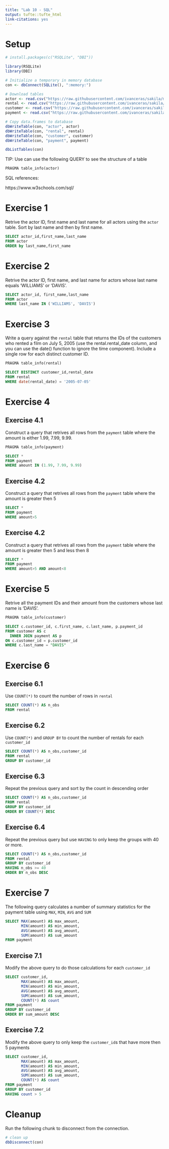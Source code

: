 ```yaml
---
title: "Lab 10 - SQL"
output: tufte::tufte_html
link-citations: yes
---
```


# Setup


```r
# install.packages(c("RSQLite", "DBI"))

library(RSQLite)
library(DBI)

# Initialize a temporary in memory database
con <- dbConnect(SQLite(), ":memory:")

# Download tables
actor <- read.csv("https://raw.githubusercontent.com/ivanceras/sakila/master/csv-sakila-db/actor.csv")
rental <- read.csv("https://raw.githubusercontent.com/ivanceras/sakila/master/csv-sakila-db/rental.csv")
customer <- read.csv("https://raw.githubusercontent.com/ivanceras/sakila/master/csv-sakila-db/customer.csv")
payment <- read.csv("https://raw.githubusercontent.com/ivanceras/sakila/master/csv-sakila-db/payment_p2007_01.csv")

# Copy data.frames to database
dbWriteTable(con, "actor", actor)
dbWriteTable(con, "rental", rental)
dbWriteTable(con, "customer", customer)
dbWriteTable(con, "payment", payment)
```

```r
dbListTables(con)
```

TIP: Use can use the following QUERY to see the structure of a table

```sql
PRAGMA table_info(actor)
```

SQL references:

https://www.w3schools.com/sql/

# Exercise 1

Retrive the actor ID, first name and last name for all actors using the `actor` table. Sort by last name and then by first name.

```sql
SELECT actor_id,first_name,last_name
FROM actor
ORDER by last_name,first_name
```

# Exercise 2

Retrive the actor ID, first name, and last name for actors whose last name equals 'WILLIAMS' or 'DAVIS'.

```sql
SELECT actor_id, first_name,last_name
FROM actor
WHERE last_name IN ('WILLIAMS', 'DAVIS')
```

# Exercise 3

Write a query against the `rental` table that returns the IDs of the customers who rented a film on July 5, 2005 (use the rental.rental_date column, and you can use the date() function to ignore the time component). Include a single row for each distinct customer ID. 

```sql
PRAGMA table_info(rental)
```


```sql
SELECT DISTINCT customer_id,rental_date
FROM rental
WHERE date(rental_date) = '2005-07-05'
```
# Exercise 4

## Exercise 4.1

Construct a query that retrives all rows from the `payment` table where the amount is either 1.99, 7.99, 9.99.

```sql
PRAGMA table_info(payment)
```

```sql
SELECT *
FROM payment
WHERE amount IN (1.99, 7.99, 9.99)
```

## Exercise 4.2

Construct a query that retrives all rows from the `payment` table where the amount is greater then 5

```sql
SELECT *
FROM payment
WHERE amount>5
```

## Exercise 4.2

Construct a query that retrives all rows from the `payment` table where the amount is greater then 5 and less then 8

```sql
SELECT *
FROM payment
WHERE amount>5 AND amount<8
```
# Exercise 5

Retrive all the payment IDs and their amount from the customers whose last name is 'DAVIS'.

```sql
PRAGMA table_info(customer)
```

```sql
SELECT c.customer_id, c.first_name, c.last_name, p.payment_id
FROM customer AS c
  INNER JOIN payment AS p
ON c.customer_id = p.customer_id
WHERE c.last_name = "DAVIS"
```

# Exercise 6

## Exercise 6.1

Use `COUNT(*)` to count the number of rows in `rental`

```sql
SELECT COUNT(*) AS n_obs
FROM rental
```

## Exercise 6.2

Use `COUNT(*)` and `GROUP BY` to count the number of rentals for each `customer_id`

```sql
SELECT COUNT(*) AS n_obs,customer_id
FROM rental
GROUP BY customer_id
```
## Exercise 6.3

Repeat the previous query and sort by the count in descending order

```sql
SELECT COUNT(*) AS n_obs,customer_id
FROM rental
GROUP BY customer_id
ORDER BY COUNT(*) DESC
```

## Exercise 6.4

Repeat the previous query but use `HAVING` to only keep the groups with 40 or more.

```sql
SELECT COUNT(*) AS n_obs,customer_id
FROM rental
GROUP BY customer_id
HAVING n_obs >= 40 
ORDER BY n_obs DESC
```

# Exercise 7

The following query calculates a number of summary statistics for the payment table using `MAX`, `MIN`, `AVG` and `SUM`

```sql
SELECT MAX(amount) AS max_amount,
       MIN(amount) AS min_amount,
       AVG(amount) AS avg_amount,
       SUM(amount) AS sum_amount
FROM payment
```

## Exercise 7.1

Modify the above query to do those calculations for each `customer_id`

```sql
SELECT customer_id,
       MAX(amount) AS max_amount,
       MIN(amount) AS min_amount,
       AVG(amount) AS avg_amount,
       SUM(amount) AS sum_amount,
       COUNT(*) AS count
FROM payment
GROUP BY customer_id
ORDER BY sum_amount DESC
```
## Exercise 7.2

Modify the above query to only keep the `customer_id`s that have more then 5 payments

```sql
SELECT customer_id,
       MAX(amount) AS max_amount,
       MIN(amount) AS min_amount,
       AVG(amount) AS avg_amount,
       SUM(amount) AS sum_amount,
       COUNT(*) AS count
FROM payment
GROUP BY customer_id
HAVING count > 5
```
# Cleanup

Run the following chunk to disconnect from the connection.

```r
# clean up
dbDisconnect(con)
```
